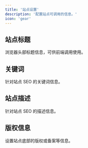 ```yaml
---
title: '站点设置'
description: '配置站点可调用的信息。'
icon: 'gear'
---
```


## 站点标题

浏览器头部标题信息，可供前端调用使用。

## 关键词

针对站点 SEO 的关键词信息。

## 站点描述

针对站点 SEO 的描述信息。

## 版权信息

设置站点底部的版权或备案等信息。
